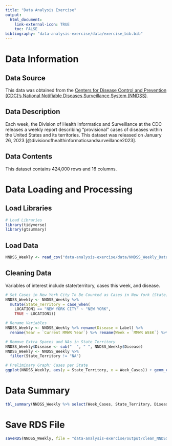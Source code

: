 ```yaml
---
title: "Data Analysis Exercise"
output:
  html_document:
    link-external-icon: TRUE
    toc: FALSE
bibliography: "data-analysis-exercise/data/exercise_bib.bib"
---
```


# Data Information

## Data Source

This data was obtained from the [Centers for Disease Control and Prevention (CDC)'s National Notifiable Diseases Surveillance System (NNDSS)](https://data.cdc.gov/NNDSS/NNDSS-Weekly-Data/x9gk-5huc).

## Data Description

Each week, the Division of Health Informatics and Surveillance at the CDC releases a weekly report describing "provisional" cases of diseases within the United States and its territories. This dataset was released on January 26, 2023 [@divisionofhealthinformaticsandsurveillance2023].

## Data Contents

This dataset contains 424,000 rows and 16 columns.

# Data Loading and Processing

## Load Libraries

```r
# Load Libraries
library(tidyverse)
library(gtsummary)
```

## Load Data

```r
NNDSS_Weekly <- read_csv("data-analysis-exercise/data/NNDSS_Weekly_Data.csv")
```

## Cleaning Data

Variables of interest include state/territory, cases this week, and disease.

```r
# Set Cases in New York City To Be Counted as Cases in New York (State)
NNDSS_Weekly <- NNDSS_Weekly %>%
  mutate(State_Territory = case_when(
    LOCATION1 == "NEW YORK CITY" ~ "NEW YORK",
    TRUE ~ LOCATION1))

# Rename Variables
NNDSS_Weekly <- NNDSS_Weekly %>% rename(Disease = Label) %>%
  rename(Year = `Current MMWR Year`) %>% rename(Week = `MMWR WEEK`) %>% rename(Week_Cases = `Current week`)

# Remove Extra Spaces and NAs in State_Territory
NNDSS_Weekly$Disease <- sub("  ", " ", NNDSS_Weekly$Disease)
NNDSS_Weekly <- NNDSS_Weekly %>%
  filter(State_Territory != "NA")

# Preliminary Graph: Cases per State
ggplot(NNDSS_Weekly, aes(y = State_Territory, x = Week_Cases)) + geom_col()
```

# Data Summary

```r
tbl_summary(NNDSS_Weekly %>% select(Week_Cases, State_Territory, Disease, Year), by = Year)
```

# Save RDS File

```r
saveRDS(NNDSS_Weekly, file = "data-analysis-exercise/output/clean_NNDSS.rds")
```
